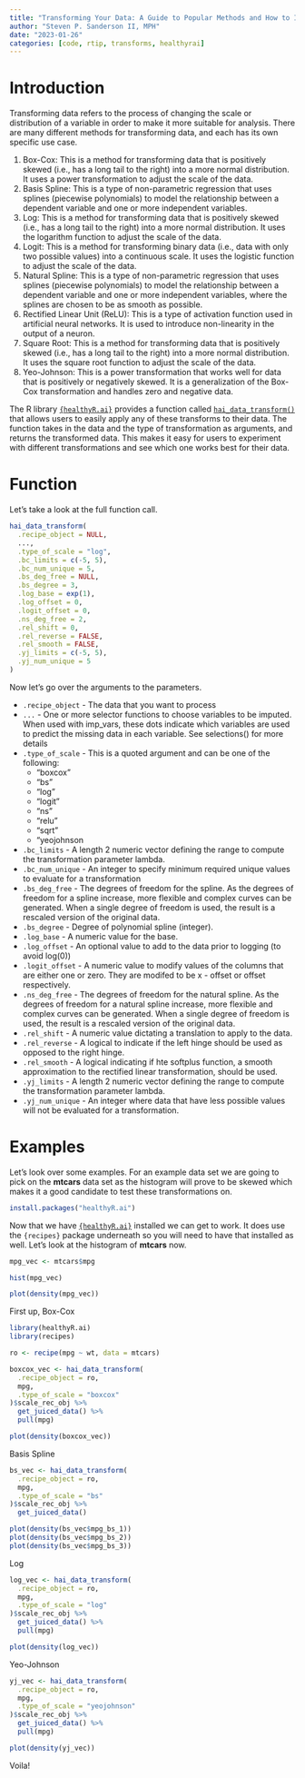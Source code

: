 ```yaml
---
title: "Transforming Your Data: A Guide to Popular Methods and How to Implement Them with {healthyR.ai}"
author: "Steven P. Sanderson II, MPH"
date: "2023-01-26"
categories: [code, rtip, transforms, healthyrai]
---
```


# Introduction

Transforming data refers to the process of changing the scale or distribution of a variable in order to make it more suitable for analysis. There are many different methods for transforming data, and each has its own specific use case.

1. Box-Cox: This is a method for transforming data that is positively skewed (i.e., has a long tail to the right) into a more normal distribution. It uses a power transformation to adjust the scale of the data.
2. Basis Spline: This is a type of non-parametric regression that uses splines (piecewise polynomials) to model the relationship between a dependent variable and one or more independent variables.
3. Log: This is a method for transforming data that is positively skewed (i.e., has a long tail to the right) into a more normal distribution. It uses the logarithm function to adjust the scale of the data.
4. Logit: This is a method for transforming binary data (i.e., data with only two possible values) into a continuous scale. It uses the logistic function to adjust the scale of the data.
5. Natural Spline: This is a type of non-parametric regression that uses splines (piecewise polynomials) to model the relationship between a dependent variable and one or more independent variables, where the splines are chosen to be as smooth as possible.
6. Rectified Linear Unit (ReLU): This is a type of activation function used in artificial neural networks. It is used to introduce non-linearity in the output of a neuron.
7. Square Root: This is a method for transforming data that is positively skewed (i.e., has a long tail to the right) into a more normal distribution. It uses the square root function to adjust the scale of the data.
8. Yeo-Johnson: This is a power transformation that works well for data that is positively or negatively skewed. It is a generalization of the Box-Cox transformation and handles zero and negative data.

The R library [`{healthyR.ai}`](https://www.spsanderson.com/healthyR.ai/) provides a function called [`hai_data_transform()`](https://www.spsanderson.com/healthyR.ai/reference/hai_data_transform.html) that allows users to easily apply any of these transforms to their data. The function takes in the data and the type of transformation as arguments, and returns the transformed data. This makes it easy for users to experiment with different transformations and see which one works best for their data.

# Function

Let's take a look at the full function call.

```r
hai_data_transform(
  .recipe_object = NULL,
  ...,
  .type_of_scale = "log",
  .bc_limits = c(-5, 5),
  .bc_num_unique = 5,
  .bs_deg_free = NULL,
  .bs_degree = 3,
  .log_base = exp(1),
  .log_offset = 0,
  .logit_offset = 0,
  .ns_deg_free = 2,
  .rel_shift = 0,
  .rel_reverse = FALSE,
  .rel_smooth = FALSE,
  .yj_limits = c(-5, 5),
  .yj_num_unique = 5
)
```
 Now let's go over the arguments to the parameters.
 
*  `.recipe_object` - The data that you want to process
*  `...` - One or more selector functions to choose variables to be imputed. When used with imp_vars, these dots indicate which variables are used to predict the missing data in each variable. See selections() for more details
*  `.type_of_scale` - This is a quoted argument and can be one of the following:
    *  "boxcox"
    *  "bs"
    *  "log"
    *  "logit"
    *  "ns"
    *  "relu"
    *  "sqrt"
    *  "yeojohnson
*  `.bc_limits` - A length 2 numeric vector defining the range to compute the transformation parameter lambda.
*  `.bc_num_unique` - An integer to specify minimum required unique values to evaluate for a transformation
*  `.bs_deg_free` - The degrees of freedom for the spline. As the degrees of freedom for a spline increase, more flexible and complex curves can be generated. When a single degree of freedom is used, the result is a rescaled version of the original data.
*  `.bs_degree` - Degree of polynomial spline (integer).
*  `.log_base` - A numeric value for the base.
*  `.log_offset` - An optional value to add to the data prior to logging (to avoid log(0))
*  `.logit_offset` - A numeric value to modify values of the columns that are either one or zero. They are modifed to be x - offset or offset respectively.
*  `.ns_deg_free` - The degrees of freedom for the natural spline. As the degrees of freedom for a natural spline increase, more flexible and complex curves can be generated. When a single degree of freedom is used, the result is a rescaled version of the original data.
*  `.rel_shift` - A numeric value dictating a translation to apply to the data.
*  `.rel_reverse` - A logical to indicate if the left hinge should be used as opposed to the right hinge.
*  `.rel_smooth` - A logical indicating if hte softplus function, a smooth approximation to the rectified linear transformation, should be used.
*  `.yj_limits` - A length 2 numeric vector defining the range to compute the transformation parameter lambda.
*  `.yj_num_unique` - An integer where data that have less possible values will not be evaluated for a transformation.

# Examples

Let's look over some examples. For an example data set we are going to pick on the __mtcars__ data set as the histogram will prove to be skewed which makes it a good candidate to test these transformations on.

```r
install.packages("healthyR.ai")
```

Now that we have [`{healthyR.ai}`](https://www.spsanderson.com/healthyR.ai/) installed we can get to work. It does use the `{recipes}` package underneath so you will need to have that installed as well. Let's look at the histogram of __mtcars__ now.

```r
mpg_vec <- mtcars$mpg

hist(mpg_vec)

plot(density(mpg_vec))
```

First up, Box-Cox

```r
library(healthyR.ai)
library(recipes)

ro <- recipe(mpg ~ wt, data = mtcars)

boxcox_vec <- hai_data_transform(
  .recipe_object = ro,
  mpg,
  .type_of_scale = "boxcox"
)$scale_rec_obj %>%
  get_juiced_data() %>%
  pull(mpg)

plot(density(boxcox_vec))
```

Basis Spline

```r
bs_vec <- hai_data_transform(
  .recipe_object = ro,
  mpg,
  .type_of_scale = "bs"
)$scale_rec_obj %>%
  get_juiced_data()

plot(density(bs_vec$mpg_bs_1))
plot(density(bs_vec$mpg_bs_2))
plot(density(bs_vec$mpg_bs_3))
```

Log

```r
log_vec <- hai_data_transform(
  .recipe_object = ro,
  mpg,
  .type_of_scale = "log"
)$scale_rec_obj %>%
  get_juiced_data() %>%
  pull(mpg)

plot(density(log_vec))
```

Yeo-Johnson

```r
yj_vec <- hai_data_transform(
  .recipe_object = ro,
  mpg,
  .type_of_scale = "yeojohnson"
)$scale_rec_obj %>%
  get_juiced_data() %>%
  pull(mpg)

plot(density(yj_vec))
```

Voila!